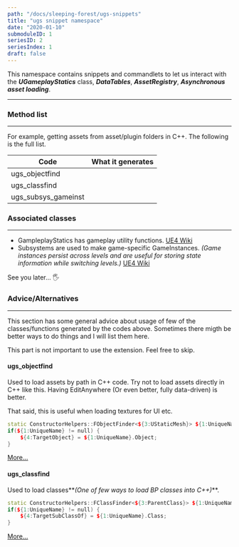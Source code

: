```yaml
---
path: "/docs/sleeping-forest/ugs-snippets"
title: "ugs snippet namespace"
date: "2020-01-10"
submoduleID: 1
seriesID: 2
seriesIndex: 1
draft: false
---
```


This namespace contains snippets and commandlets to let us interact with
the **_UGameplayStatics_** class, **_DataTables_**, **_AssetRegistry_**, **_Asynchronous asset loading_**.

---

### Method list

---

For example, getting assets from asset/plugin folders in C++.
The following is the full list.

| Code                | What it generates |
| ------------------- | ----------------- |
| ugs_objectfind      |                   |
| ugs_classfind       |                   |
| ugs_subsys_gameinst |                   |

### Associated classes

---

- GampleplayStatics has gameplay utility functions. [UE4 Wiki](https://docs.unrealengine.com/en-US/API/Runtime/Engine/Kismet/UGameplayStatics/index.html)
- Subsystems are used to make game-specific GameInstances. _(Game instances persist across levels and are useful for storing state information while switching levels.)_ [UE4 Wiki](https://docs.unrealengine.com/en-US/Programming/Subsystems/index.html)

See you later... 🖐

### Advice/Alternatives

---

This section has some general advice about usage of few of the classes/functions generated by the codes above.
Sometimes there migth be better ways to do things and I will list them here.

This part is not important to use the extension. Feel free to skip.

#### ugs_objectfind

Used to load assets by path in C++ code. Try not to load assets directly in C++ like this. Having EditAnywhere (Or even better, fully data-driven) is better.

That said, this is useful when loading textures for UI etc.

```cpp
static ConstructorHelpers::FObjectFinder<${3:UStaticMesh}> ${1:UniqueName}(TEXT("/Game/$2"));
if(${1:UniqueName} != null) {
    ${4:TargetObject} = ${1:UniqueName}.Object;
}
```

[More...](/docs/sleeping-forest/gameplay-systems/ugs-objectfind)

#### ugs_classfind

Used to load classes**_(One of few ways to load BP classes into C++)_**.

```cpp
static ConstructorHelpers::FClassFinder<${3:ParentClass}> ${1:UniqueName}(TEXT("/Game/$2"));
if(${1:UniqueName} != null) {
    ${4:TargetSubClassOf} = ${1:UniqueName}.Class;
}
```

[More...](/docs/sleeping-forest/gameplay-systems/ugs-classfind)

